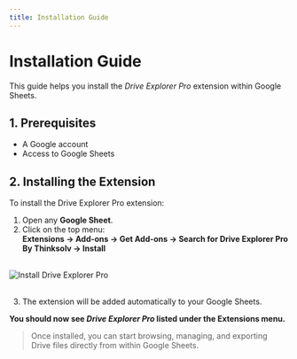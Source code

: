 ```yaml
---
title: Installation Guide
---
```


# Installation Guide

This guide helps you install the _Drive Explorer Pro_ extension within Google Sheets.

## 1. Prerequisites

- A Google account  
- Access to Google Sheets

## 2. Installing the Extension

To install the Drive Explorer Pro extension:

1. Open any **Google Sheet**.  
2. Click on the top menu:  
   **Extensions → Add-ons → Get Add-ons → Search for Drive Explorer Pro By Thinksolv → Install**

<br />

<div
  style={{
    background: "#f0f9ff",
    border: "3px solid #90cdf4",
    borderRadius: "10px",
    padding: "16px",
    boxShadow: "0 2px 6px rgba(0,0,0,0.08)",
    display: "inline-block",
    marginBottom: "1rem",
  }}
>
  <img
    src="/images/addon-img.png"
    alt="Install Drive Explorer Pro"
    style={{ borderRadius: "6px", maxWidth: "100%" }}
  />
</div>

<br />

3. The extension will be added automatically to your Google Sheets.

**You should now see _Drive Explorer Pro_ listed under the Extensions menu.**

> Once installed, you can start browsing, managing, and exporting Drive files directly from within Google Sheets.
